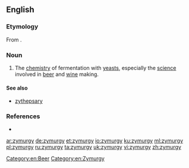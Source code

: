 ==English==

===Etymology===
From {{confix|zym|urgy|lang=en}}.

===Noun===
{{en-noun|-}}

# The [[chemistry]] of fermentation with [[yeast]]s, especially the [[science]] involved in [[beer]] and [[wine]] making.

====See also====
*[[zythepsary]]

===References===
*{{R:Webster 1913}}

[[Category:en:Beer]]
[[Category:en:Zymurgy]]

[[ar:zymurgy]]
[[de:zymurgy]]
[[et:zymurgy]]
[[io:zymurgy]]
[[ku:zymurgy]]
[[ml:zymurgy]]
[[pl:zymurgy]]
[[ru:zymurgy]]
[[ta:zymurgy]]
[[uk:zymurgy]]
[[vi:zymurgy]]
[[zh:zymurgy]]